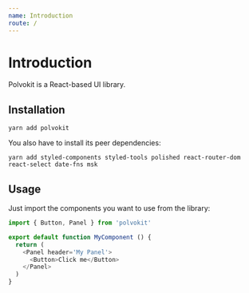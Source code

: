 ```yaml
---
name: Introduction
route: /
---
```


# Introduction

Polvokit is a React-based UI library.

## Installation

```
yarn add polvokit
```

You also have to install its peer dependencies:

```
yarn add styled-components styled-tools polished react-router-dom react-select date-fns msk
```

## Usage

Just import the components you want to use from the library:

```js
import { Button, Panel } from 'polvokit'

export default function MyComponent () {
  return (
    <Panel header='My Panel'>
      <Button>Click me</Button>
    </Panel>
  )
}
```
